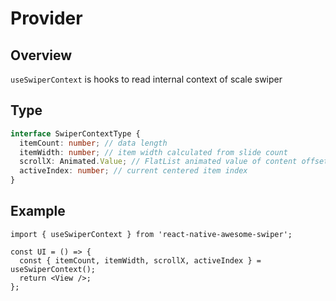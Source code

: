 # Provider

## Overview

`useSwiperContext` is hooks to read internal context of scale swiper

## Type

```ts
interface SwiperContextType {
  itemCount: number; // data length
  itemWidth: number; // item width calculated from slide count
  scrollX: Animated.Value; // FlatList animated value of content offset x
  activeIndex: number; // current centered item index
}
```

## Example

```tsx
import { useSwiperContext } from 'react-native-awesome-swiper';

const UI = () => {
  const { itemCount, itemWidth, scrollX, activeIndex } = useSwiperContext();
  return <View />;
};
```
